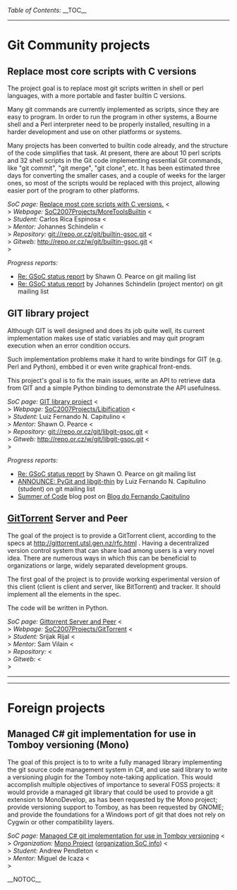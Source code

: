 ''Table of Contents:''
__TOC__
----
= Git Community projects =

== Replace most core scripts with C versions ==

The project goal is to replace most git scripts written in shell or perl languages, with a more portable and faster builtin C versions.

Many git commands are currently implemented as scripts, since they are easy to program. In order to run the program in other systems, a Bourne shell and a Perl interpreter need to be properly installed, resulting in a harder development and use on other platforms or systems.

Many projects has been converted to builtin code already, and the structure of the code simplifies that task. At present, there are about 10 perl scripts and 32 shell scripts in the Git code implementing essential Git commands, like "git commit", "git merge", "git clone", etc. It has been estimated three days for converting the smaller cases, and a couple of weeks for the larger ones, so most of the scripts would be replaced with this project, allowing easier port of the program to other platforms.

''SoC page:'' [http://code.google.com/soc/git/appinfo.html?csaid=BB370B5D857FA7A Replace most core scripts with C versions.] <<BR>>
''Webpage:'' [[SoC2007Projects/MoreToolsBuiltin]] <<BR>>
''Student:'' Carlos Rica Espinosa <<BR>>
''Mentor:'' Johannes Schindelin <<BR>>
''Repository:'' git://repo.or.cz/git/builtin-gsoc.git <<BR>>
''Gitweb:'' http://repo.or.cz/w/git/builtin-gsoc.git <<BR>>

''Progress reports:''
* [http://permalink.gmane.org/gmane.comp.version-control.git/53070 Re: GSoC status report] by Shawn O. Pearce on git mailing list
* [http://permalink.gmane.org/gmane.comp.version-control.git/53081 Re: GSoC status report] by Johannes Schindelin (project mentor) on git mailing list

== GIT library project ==

Although GIT is well designed and does its job quite well, its current implementation makes use of static variables and may quit program execution when an error condition occurs.

Such implementation problems make it hard to write bindings for GIT (e.g. Perl and Python), embbed it or even write graphical front-ends.

This project's goal is to fix the main issues, write an API to retrieve data from GIT and a simple Python binding to demonstrate the API usefulness.

''SoC page:'' [http://code.google.com/soc/git/appinfo.html?csaid=5DB940E4533E058B GIT library project] <<BR>>
''Webpage:'' [[SoC2007Projects/Libification]] <<BR>>
''Student:'' Luiz Fernando N. Capitulino <<BR>>
''Mentor:'' Shawn O. Pearce <<BR>>
''Repository:'' git://repo.or.cz/git/libgit-gsoc.git <<BR>>
''Gitweb:'' http://repo.or.cz/w/git/libgit-gsoc.git <<BR>>

''Progress reports:''
* [http://permalink.gmane.org/gmane.comp.version-control.git/53070 Re: GSoC status report] by Shawn O. Pearce on git mailing list
* [http://permalink.gmane.org/gmane.comp.version-control.git/53433 ANNOUNCE: PyGit and libgit-thin] by Luiz Fernando N. Capitulino (student) on git mailing list
* [http://blog.cpu.eti.br/?p=91 Summer of Code] blog post on [http://blog.cpu.eti.br/ Blog do Fernando Capitulino]

== [[GitTorrent]] Server and Peer ==

The goal of the project is to provide a GitTorrent client, according to the specs at http://gittorrent.utsl.gen.nz/rfc.html . Having a decentralized version control system that can share load among users is a very novel idea. There are numerous ways in which this can be beneficial to organizations or large, widely separated development groups.

The first goal of the project is to provide working experimental version of this client (client is client and server, like BitTorrent) and tracker. It should implement all the elements in the spec.

The code will be written in Python.

''SoC page:'' [http://code.google.com/soc/git/appinfo.html?csaid=130BE24CCA0EFEAC Gittorrent Server and Peer] <<BR>>
''Webpage:'' [[SoC2007Projects/GitTorrent]] <<BR>>
''Student:'' Srijak Rijal <<BR>>
''Mentor:'' Sam Vilain <<BR>>
''Repository:'' <<BR>>
''Gitweb:'' <<BR>>

----
----

= Foreign projects =

== Managed C# git implementation for use in Tomboy versioning (Mono) ==

The goal of this project is to to write a fully managed library implementing the git source code management system in C#, and use said library to write a versioning plugin for the Tomboy note-taking application. This would accomplish multiple objectives of importance to several FOSS projects: it would provide a managed git library that could be used to provide a git extension to MonoDevelop, as has been requested by the Mono project; provide versioning support to Tomboy, as has been requested by GNOME; and provide the foundations for a Windows port of git that does not rely on Cygwin or other compatibility layers.

''SoC page:'' [http://code.google.com/soc/mono/appinfo.html?csaid=59AC96ED9267FFC3 Managed C# git implementation for use in Tomboy versioning] <<BR>>
''Organization:'' [http://www.mono-project.com Mono Project] ([http://code.google.com/soc/mono/about.html organization SoC info]) <<BR>>
''Student:'' Andrew Pendleton <<BR>>
''Mentor:'' Miguel de Icaza <<BR>>

__NOTOC__